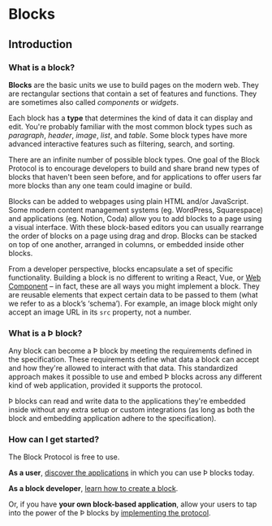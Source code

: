 # Blocks

## Introduction

### What is a block?

**Blocks** are the basic units we use to build pages on the modern web. They are rectangular sections that contain a set of features and functions. They are sometimes also called _components_ or _widgets_.

Each block has a **type** that determines the kind of data it can display and edit. You're probably familiar with the most common block types such as _paragraph_, _header_, _image_, _list_, and _table_. Some block types have more advanced interactive features such as filtering, search, and sorting.

There are an infinite number of possible block types. One goal of the Block Protocol is to encourage developers to build and share brand new types of blocks that haven't been seen before, and for applications to offer users far more blocks than any one team could imagine or build.

Blocks can be added to webpages using plain HTML and/or JavaScript. Some modern content management systems (eg. WordPress, Squarespace) and applications (eg. Notion, Coda) allow you to add blocks to a page using a visual interface. With these block-based editors you can usually rearrange the order of blocks on a page using drag and drop. Blocks can be stacked on top of one another, arranged in columns, or embedded inside other blocks.

From a developer perspective, blocks encapsulate a set of specific functionality. Building a block is no different to writing a React, Vue, or [Web Component](https://en.wikipedia.org/wiki/Web_Components) – in fact, these are all ways you might implement a block. They are reusable elements that expect certain data to be passed to them (what we refer to as a block’s ‘schema’). For example, an image block might only accept an image URL in its `src` property, not a number.

### What is a Þ block?

Any block can become a Þ block by meeting the requirements defined in the specification. These requirements define what data a block can accept and how they're allowed to interact with that data. This standardized approach makes it possible to use and embed Þ blocks across any different kind of web application, provided it supports the protocol.

Þ blocks can read and write data to the applications they're embedded inside without any extra setup or custom integrations (as long as both the block and embedding application adhere to the specification).

### How can I get started?

The Block Protocol is free to use.

**As a user**, [discover the applications](https://blockprotocol.org/docs/blocks/environments) in which you can use Þ blocks today.

**As a block developer**, [learn how to create a block](https://blockprotocol.org/docs/blocks/develop).

Or, if you have **your own block-based application**, allow your users to tap into the power of the Þ blocks by [implementing the protocol](https://blockprotocol.org/docs/blocks/environments#other-environments).
